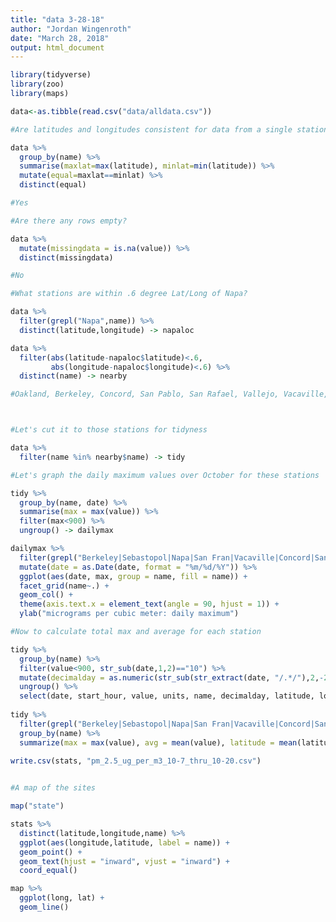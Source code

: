 ```yaml
---
title: "data 3-28-18"
author: "Jordan Wingenroth"
date: "March 28, 2018"
output: html_document
---
```


```r

library(tidyverse)
library(zoo)
library(maps)

```

```r

data<-as.tibble(read.csv("data/alldata.csv"))

```

```r

#Are latitudes and longitudes consistent for data from a single station?

data %>%
  group_by(name) %>%
  summarise(maxlat=max(latitude), minlat=min(latitude)) %>%
  mutate(equal=maxlat==minlat) %>%
  distinct(equal)

#Yes

```

```r

#Are there any rows empty?

data %>%
  mutate(missingdata = is.na(value)) %>%
  distinct(missingdata)

#No

```

```r

#What stations are within .6 degree Lat/Long of Napa?

data %>%
  filter(grepl("Napa",name)) %>%
  distinct(latitude,longitude) -> napaloc

data %>%
  filter(abs(latitude-napaloc$latitude)<.6,
         abs(longitude-napaloc$longitude)<.6) %>%
  distinct(name) -> nearby

#Oakland, Berkeley, Concord, San Pablo, San Rafael, Vallejo, Vacaville, Sebastopol (and Napa)



#Let's cut it to those stations for tidyness

data %>%
  filter(name %in% nearby$name) -> tidy

```

```r

#Let's graph the daily maximum values over October for these stations

tidy %>%
  group_by(name, date) %>%
  summarise(max = max(value)) %>%
  filter(max<900) %>%
  ungroup() -> dailymax

dailymax %>%
  filter(grepl("Berkeley|Sebastopol|Napa|San Fran|Vacaville|Concord|San Rafael|Vallejo", name)) %>%
  mutate(date = as.Date(date, format = "%m/%d/%Y")) %>%
  ggplot(aes(date, max, group = name, fill = name)) +
  facet_grid(name~.) +
  geom_col() +
  theme(axis.text.x = element_text(angle = 90, hjust = 1)) +
  ylab("micrograms per cubic meter: daily maximum")

```

```r

#Now to calculate total max and average for each station

tidy %>%
  group_by(name) %>%
  filter(value<900, str_sub(date,1,2)=="10") %>%
  mutate(decimalday = as.numeric(str_sub(str_extract(date, "/.*/"),2,-2)) + as.numeric(start_hour)/24) %>%
  ungroup() %>%
  select(date, start_hour, value, units, name, decimalday, latitude, longitude)-> tidy
         
tidy %>%
  filter(grepl("Berkeley|Sebastopol|Napa|San Fran|Vacaville|Concord|San Rafael|Vallejo", name), decimalday>7, decimalday<20) %>%
  group_by(name) %>%
  summarize(max = max(value), avg = mean(value), latitude = mean(latitude), longitude = mean(longitude)) -> stats

write.csv(stats, "pm_2.5_ug_per_m3_10-7_thru_10-20.csv")
    
```

```r

#A map of the sites

map("state")

stats %>%
  distinct(latitude,longitude,name) %>%
  ggplot(aes(longitude,latitude, label = name)) +
  geom_point() +
  geom_text(hjust = "inward", vjust = "inward") +
  coord_equal()

map %>%
  ggplot(long, lat) +
  geom_line()
```


